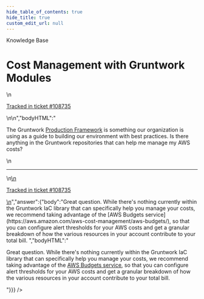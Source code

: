 ```yaml
---
hide_table_of_contents: true
hide_title: true
custom_edit_url: null
---
```



<CenterLayout>
<span className="searchCategory">Knowledge Base</span>
<h1>Cost Management with Gruntwork Modules</h1>
<GitHub discussion={{"id":"D_kwDOF8slf84APwhm","number":453,"author":{"login":"iangrunt"},"title":"Cost Management with Gruntwork Modules","body":"\nThe Gruntwork [Production Framework](https://docs.gruntwork.io/guides/production-framework) is something our organization is using as a guide to building our environment with best practices. Is there anything in the Gruntwork repositories that can help me manage my AWS costs? \n\n---\n\n<ins datetime=\"2022-06-09T14:12:14Z\">\n  <p><a href=\"https://support.gruntwork.io/hc/requests/108735\">Tracked in ticket #108735</a></p>\n</ins>\n","bodyHTML":"<p dir=\"auto\">The Gruntwork <a href=\"https://docs.gruntwork.io/guides/production-framework\" rel=\"nofollow\">Production Framework</a> is something our organization is using as a guide to building our environment with best practices. Is there anything in the Gruntwork repositories that can help me manage my AWS costs?</p>\n<hr>\n<ins datetime=\"2022-06-09T14:12:14Z\">\n  <p dir=\"auto\"><a href=\"https://support.gruntwork.io/hc/requests/108735\" rel=\"nofollow\">Tracked in ticket #108735</a></p>\n</ins>","answer":{"body":"Great question. While there's nothing currently within the Gruntwork IaC library that can specifically help you manage your costs, we recommend taking advantage of the [AWS Budgets service](https://aws.amazon.com/aws-cost-management/aws-budgets/), so that you can configure alert thresholds for your AWS costs and get a granular breakdown of how the various resources in your account contribute to your total bill.  ","bodyHTML":"<p dir=\"auto\">Great question. While there's nothing currently within the Gruntwork IaC library that can specifically help you manage your costs, we recommend taking advantage of the <a href=\"https://aws.amazon.com/aws-cost-management/aws-budgets/\" rel=\"nofollow\">AWS Budgets service</a>, so that you can configure alert thresholds for your AWS costs and get a granular breakdown of how the various resources in your account contribute to your total bill.</p>"}}} />

</CenterLayout>
  

<!-- ##DOCS-SOURCER-START
{
  "sourcePlugin": "github-discussions",
  "hash": "df6cffdfdbcd9d0b13eb3038988b484b"
}
##DOCS-SOURCER-END -->
